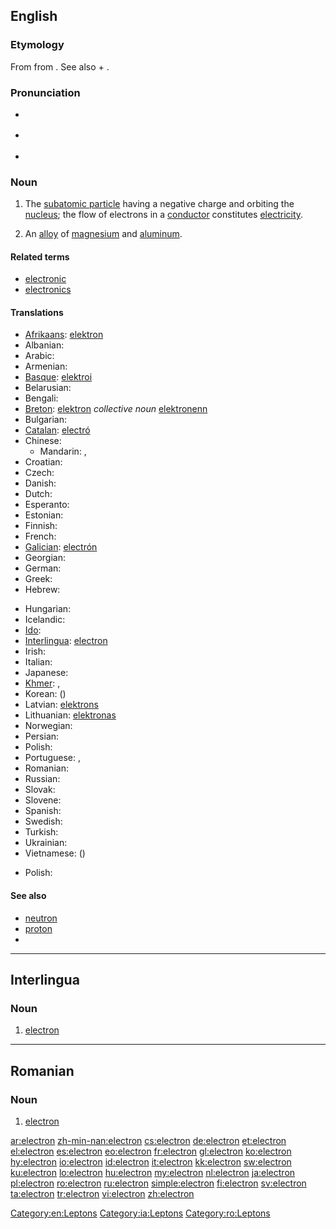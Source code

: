 {{also|electrón}}

==English==
{{wikipedia}}

===Etymology===
From {{etyl|grc}} {{term|sc=Grek|ἤλεκτρον|tr=elektron||amber|lang=grc}} from {{term|sc=Grek|έλ-|tr=el-||sun, bright, shiny|lang=grc}}.
See also {{term|electric}} + {{term|-on}}.

===Pronunciation===
* {{a|RP}} {{IPA|/ɪˈlɛktɹɒn/}}
* {{a|GenAm}} {{IPA|/ɪˈlɛktɹɑn/}}
* {{audio|en-us-electron.ogg|Audio (US)}}

===Noun===
{{en-noun}}

# The [[subatomic particle]] having a negative charge and orbiting the [[nucleus]]; the flow of electrons in a [[conductor]] constitutes [[electricity]].
# {{context|chemistry|obsolete}} An [[alloy]] of [[magnesium]] and [[aluminum]].

====Related terms====
* [[electronic]]
* [[electronics]]

====Translations====
{{trans-top|the negatively charged subatomic particles that orbit atoms}}
* [[Afrikaans]]: [[elektron]]
* Albanian: {{t-|sq|elektroni|xs=Albanian}}
* Arabic: {{t-|ar|إلكترون|m|tr=ilaktruun}}
* Armenian: {{t-|hy|էլեկտրոն|tr=ēlektron}}
* [[Basque]]: [[elektroi]]
* Belarusian: {{t|be|электрон|m|tr=elektrón|sc=Cyrl}}
* Bengali: {{t|bn|ইলেকট্রন|sc=Beng}}
* [[Breton]]: [[elektron]] ''collective noun'' [[elektronenn]] {{s}} {{f}}
* Bulgarian: {{t-|bg|електрон|m}}
* [[Catalan]]: [[electró]] {{m}}
* Chinese:
** Mandarin: {{t-|cmn|電子|sc=Hani}}, {{t-|cmn|电子|tr=diànzǐ|sc=Hani}}
* Croatian: {{t-|hr|elektron|m}}
* Czech: {{t+|cs|elektron|m}}
* Danish: {{t-|da|elektron}}
* Dutch: {{t+|nl|elektron|n}}
* Esperanto: {{t+|eo|elektrono|xs=Esperanto}}
* Estonian: {{t-|et|elektron}}
* Finnish: {{t+|fi|elektroni}}
* French: {{t+|fr|électron|m}}
* [[Galician]]: [[electrón]]
* Georgian:{{t|ka|ელექტრონი|tr=elek’troni|sc=Geor}}
* German: {{t+|de|Elektron|n}}
* Greek: {{t|el|ηλεκτρόνιο|n|tr=ilektrónio|sc=Grek}}
* Hebrew: {{t+|he|אלקטרון}}
{{trans-mid}}
* Hungarian: {{t+|hu|elektron}}
* Icelandic: {{t+|is|rafeind|f}}
* [[Ido]]: {{t+|io|elektrono|xs=Ido}}
* [[Interlingua]]: [[#Interlingua|electron]]
* Irish: {{t|ga|leictreon|m|xs=Irish}}
* Italian: {{t+|it|elettrone|m}}
* Japanese: {{t+|ja|電子|tr=でんし, denshi}}
* [[Khmer]]: {{t|km|អស្យាណូ|tr=’a’syaanou|sc=Khmr}}, {{t|km|អេឡិចត្រុង|sc=Khmr|tr=eelɨchtrong}}
* Korean: {{t+|ko|전자|tr=jeonja|sc=Kore}} ({{t|ko|電子|sc=Kore}})
* Latvian: [[elektrons]] {{m}}
* Lithuanian: [[elektronas]]
* Norwegian: {{t+|no|elektron}}
* Persian: {{t|fa|الکترون|tr=elektron|sc=fa-Arab}}
* Polish: {{t+|pl|elektron|m}}
* Portuguese: {{t+|pt|electrão|m}},  {{qualifier|Brazil}} {{t+|pt|elétron|m}}
* Romanian: {{t+|ro|electron|m}}
* Russian: {{t|ru|электрон|m|tr=elektrón|sc=Cyrl}}
* Slovak: {{t+|sk|elektrón}}
* Slovene: {{t+|sl|elektron}}
* Spanish: {{t+|es|electrón|m}}
* Swedish: {{t+|sv|elektron|c}}
* Turkish: {{t+|tr|elektron}}
* Ukrainian: {{t|uk|електрон|m|tr=elektrón|sc=Cyrl}}
* Vietnamese: {{t|vi|điện tử}} ({{t|vi|電子}})
{{trans-bottom}}

{{trans-top|an alloy}}
* Polish: {{t+|pl|elektron|m}}
{{trans-mid}}
{{trans-bottom}}

====See also====
* [[neutron]]
* [[proton]]
* {{pedialite}}

[[Category:en:Leptons]]

----

==Interlingua==

===Noun===
{{ia-noun|es}}

# [[#English|electron]]

[[Category:ia:Leptons]]

----

==Romanian==

===Noun===
{{ro-noun|m|electroni}}

# [[#English|electron]]

[[Category:ro:Leptons]]

[[ar:electron]]
[[zh-min-nan:electron]]
[[cs:electron]]
[[de:electron]]
[[et:electron]]
[[el:electron]]
[[es:electron]]
[[eo:electron]]
[[fr:electron]]
[[gl:electron]]
[[ko:electron]]
[[hy:electron]]
[[io:electron]]
[[id:electron]]
[[it:electron]]
[[kk:electron]]
[[sw:electron]]
[[ku:electron]]
[[lo:electron]]
[[hu:electron]]
[[my:electron]]
[[nl:electron]]
[[ja:electron]]
[[pl:electron]]
[[ro:electron]]
[[ru:electron]]
[[simple:electron]]
[[fi:electron]]
[[sv:electron]]
[[ta:electron]]
[[tr:electron]]
[[vi:electron]]
[[zh:electron]]